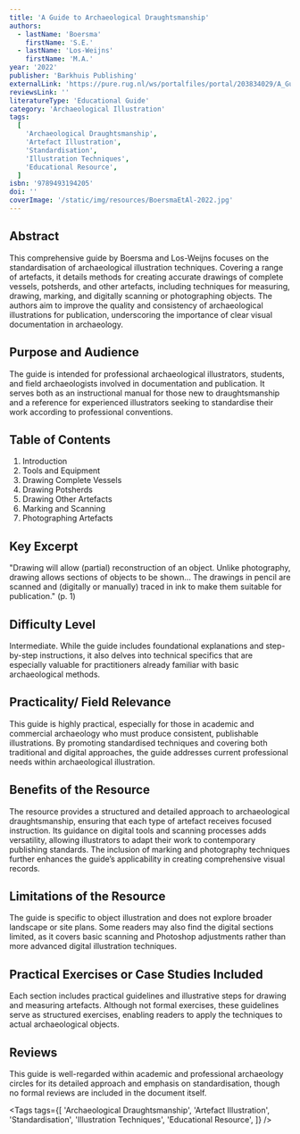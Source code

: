 ```yaml
---
title: 'A Guide to Archaeological Draughtsmanship'
authors:
  - lastName: 'Boersma'
    firstName: 'S.E.'
  - lastName: 'Los-Weijns'
    firstName: 'M.A.'
year: '2022'
publisher: 'Barkhuis Publishing'
externalLink: 'https://pure.rug.nl/ws/portalfiles/portal/203834029/A_Guide_to_Archaeological_Draughtsmanship_1_.pdf'
reviewsLink: ''
literatureType: 'Educational Guide'
category: 'Archaeological Illustration'
tags:
  [
    'Archaeological Draughtsmanship',
    'Artefact Illustration',
    'Standardisation',
    'Illustration Techniques',
    'Educational Resource',
  ]
isbn: '9789493194205'
doi: ''
coverImage: '/static/img/resources/BoersmaEtAl-2022.jpg'
---
```


## Abstract

This comprehensive guide by Boersma and Los-Weijns focuses on the standardisation of archaeological illustration techniques. Covering a range of artefacts, it details methods for creating accurate drawings of complete vessels, potsherds, and other artefacts, including techniques for measuring, drawing, marking, and digitally scanning or photographing objects. The authors aim to improve the quality and consistency of archaeological illustrations for publication, underscoring the importance of clear visual documentation in archaeology.

## Purpose and Audience

The guide is intended for professional archaeological illustrators, students, and field archaeologists involved in documentation and publication. It serves both as an instructional manual for those new to draughtsmanship and a reference for experienced illustrators seeking to standardise their work according to professional conventions.

## Table of Contents

1. Introduction
2. Tools and Equipment
3. Drawing Complete Vessels
4. Drawing Potsherds
5. Drawing Other Artefacts
6. Marking and Scanning
7. Photographing Artefacts

## Key Excerpt

"Drawing will allow (partial) reconstruction of an object. Unlike photography, drawing allows sections of objects to be shown… The drawings in pencil are scanned and (digitally or manually) traced in ink to make them suitable for publication." (p. 1)

## Difficulty Level

Intermediate. While the guide includes foundational explanations and step-by-step instructions, it also delves into technical specifics that are especially valuable for practitioners already familiar with basic archaeological methods.

## Practicality/ Field Relevance

This guide is highly practical, especially for those in academic and commercial archaeology who must produce consistent, publishable illustrations. By promoting standardised techniques and covering both traditional and digital approaches, the guide addresses current professional needs within archaeological illustration.

## Benefits of the Resource

The resource provides a structured and detailed approach to archaeological draughtsmanship, ensuring that each type of artefact receives focused instruction. Its guidance on digital tools and scanning processes adds versatility, allowing illustrators to adapt their work to contemporary publishing standards. The inclusion of marking and photography techniques further enhances the guide’s applicability in creating comprehensive visual records.

## Limitations of the Resource

The guide is specific to object illustration and does not explore broader landscape or site plans. Some readers may also find the digital sections limited, as it covers basic scanning and Photoshop adjustments rather than more advanced digital illustration techniques.

## Practical Exercises or Case Studies Included

Each section includes practical guidelines and illustrative steps for drawing and measuring artefacts. Although not formal exercises, these guidelines serve as structured exercises, enabling readers to apply the techniques to actual archaeological objects.

## Reviews

This guide is well-regarded within academic and professional archaeology circles for its detailed approach and emphasis on standardisation, though no formal reviews are included in the document itself.

<Tags
  tags={[
    'Archaeological Draughtsmanship',
    'Artefact Illustration',
    'Standardisation',
    'Illustration Techniques',
    'Educational Resource',
  ]}
/>
